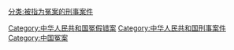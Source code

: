 [[Category:中华人民共和国冤假错案|Category:中华人民共和国冤假错案]]
[[Category:中华人民共和国刑事案件|Category:中华人民共和国刑事案件]]
[[Category:中国冤案|Category:中国冤案]]
[[分类:被指为冤案的刑事案件|分类:被指为冤案的刑事案件]]
